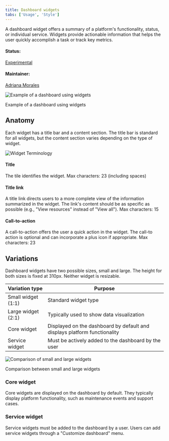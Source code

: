 ```yaml
---
title: Dashboard widgets
tabs: ['Usage', 'Style']
---
```


<PageDescription>

A dashboard widget offers a summary of a platform's functionality, status, or individual service. Widgets provide actionable information that helps the user quickly accomplish a task or track key metrics.

</PageDescription>

#### Status:

[Experimental](/experimental/overview)

#### Maintainer:

[Adriana Morales](https://www.github.com/adrianamorales)

![Example of a dashboard using widgets](images/sample_dashboard.png)

<Caption>Example of a dashboard using widgets</Caption>

## Anatomy

Each widget has a title bar and a content section. The title bar is standard for all widgets, but the content section varies depending on the type of widget.

![Widget Terminology](images/widget_terminology.png)

#### Title

The tile identifies the widget. Max characters: 23 (including spaces)

#### Title link

A title link directs users to a more complete view of the information summarized in the widget. The link's content should be as specific as possible (e.g., "View resources" instead of "View all"). Max characters: 15

#### Call-to-action

A call-to-action offers the user a quick action in the widget. The call-to action is optional and can incorporate a plus icon if appropriate. Max characters: 23

## Variations

Dashboard widgets have two possible sizes, small and large. The height for both sizes is fixed at 310px. Neither widget is resizable.

| Variation type     | Purpose                                                                   |
| ------------------ | ------------------------------------------------------------------------- |
| Small widget (1:1) | Standard widget type                                                      |
| Large widget (2:1) | Typically used to show data visualization                                 |
| Core widget        | Displayed on the dashboard by default and displays platform functionality |
| Service widget     | Must be actively added to the dashboard by the user                       |

![Comparison of small and large widgets](images/widget_dimensions.png)

<Caption>Comparison between small and large widgets</Caption>

### Core widget

Core widgets are displayed on the dashboard by default. They typically display platform functionality, such as maintenance events and support cases.

### Service widget

Service widgets must be added to the dashboard by a user. Users can add service widgets through a "Customize dashboard" menu.
